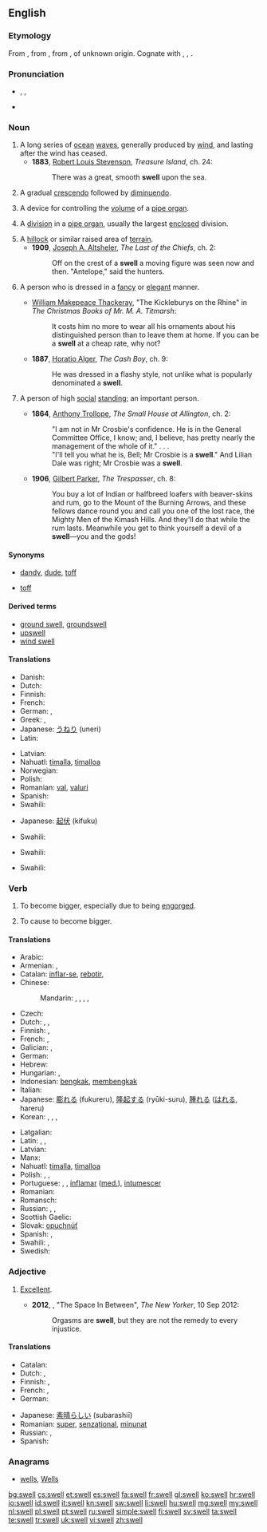 {{slim-wikipedia|dab=swell}}
==English==

===Etymology===
From {{etyl|enm}} {{term|swellen|lang=enm}}, from {{etyl|ang}} {{term|swellan||to swell|lang=ang}}, from {{proto|gem-pro|swellanan|to swell|lang=en}}, of unknown origin. Cognate with {{etyl|nl|-}} {{term|zwellen||to swell|lang=nl}}, {{etyl|de|-}} {{term|schwellen||to swell|lang=de}}, {{etyl|sv|-}} {{term|svälla||to swell|lang=sv}}.

===Pronunciation===
* {{enPR|swĕl}}, {{IPA|/swɛl/}}, {{X-SAMPA|/swEl/}}
* {{rhymes|ɛl}}

===Noun===
{{en-noun}}

# A long series of [[ocean]] [[wave]]s, generally produced by [[wind]], and lasting after the wind has ceased.
#* '''1883''', [[w:Robert Louis Stevenson|Robert Louis Stevenson]], ''Treasure Island'', ch. 24:
#*: There was a great, smooth '''swell''' upon the sea.
# {{music}} A gradual [[crescendo]] followed by [[diminuendo]].
# {{music}} A device for controlling the [[volume]] of a [[pipe organ]].
# {{music}} A [[division]] in a [[pipe organ]], usually the largest [[enclosed]] division.
# A [[hillock]] or similar raised area of [[terrain]].
#* '''1909''', [[w:Joseph A. Altsheler|Joseph A. Altsheler]], ''The Last of the Chiefs'', ch. 2:
#*: Off on the crest of a '''swell''' a moving figure was seen now and then. "Antelope," said the hunters.
# {{informal}} A person who is dressed in a [[fancy]] or [[elegant]] manner.
#* {{circa|1850}} [[w:William Makepeace Thackeray|William Makepeace Thackeray]], "The Kickleburys on the Rhine" in ''The Christmas Books of Mr. M. A. Titmarsh'':
#*: It costs him no more to wear all his ornaments about his distinguished person than to leave them at home. If you can be a '''swell''' at a cheap rate, why not?
#* '''1887''', [[w:Horatio Alger|Horatio Alger]], ''The Cash Boy'', ch. 9:
#*: He was dressed in a flashy style, not unlike what is popularly denominated a '''swell'''.
# {{informal}} A person of high [[social]] [[standing]]; an important person.
#* '''1864''', [[w:Anthony Trollope|Anthony Trollope]], ''The Small House at Allington'', ch. 2:
#*: "I am not in Mr Crosbie's confidence. He is in the General Committee Office, I know; and, I believe, has pretty nearly the management of the whole of it." . . .
#*: "I'll tell you what he is, Bell; Mr Crosbie is a '''swell'''." And Lilian Dale was right; Mr Crosbie was a '''swell'''.
#* '''1906''', [[w:Gilbert Parker|Gilbert Parker]], ''The Trespasser'', ch. 8:
#*: You buy a lot of Indian or halfbreed loafers with beaver-skins and rum, go to the Mount of the Burning Arrows, and these fellows dance round you and call you one of the lost race, the Mighty Men of the Kimash Hills. And they'll do that while the rum lasts. Meanwhile you get to think yourself a devil of a '''swell'''—you and the gods!

====Synonyms====
* {{sense|person dressed in a fancy or elegant manner}} [[dandy]], [[dude]], [[toff]]
* {{sense|person of high social standing}} [[toff]]

====Derived terms====
* [[ground swell]], [[groundswell]]
* [[upswell]]
* [[wind swell]]

====Translations====
{{trans-top|series of waves}}
* Danish: {{t-|da|dønning}}
* Dutch: {{t+|nl|deining|f}}
* Finnish: {{t+|fi|maininki}}
* French: {{t+|fr|houle|f}}
* German: {{t+|de|Dünung|f}}, {{t-|de|Schwell|m}}
* Greek: {{t|el|ρεστία|f|tr=restía|sc=Grek}}, {{t|el|αποθαλασσία|f|tr=apothalassía|sc=Grek}}
* Japanese: [[うねり]] (uneri)
* Latin: {{t-|la|tumor|m}}
{{trans-mid}}
* Latvian: {{t-|lv|bangas}}
* Nahuatl: [[timalla]], [[timalloa]]
* Norwegian: {{t-|no|dønning}}
* Polish: {{t-|pl|falowanie}}
* Romanian: [[val]], [[valuri]]
* Spanish: {{t-|es|mar de fondo|m}}
* Swahili: {{t+|sw|kivimbe|xs=Swahili}}
{{trans-bottom}}

{{trans-top|music: crescendo followed by diminuendo}}
* Japanese: [[起伏]] (kifuku)
{{trans-mid}}
* Swahili: {{t+|sw|kivimbe|xs=Swahili}}
{{trans-bottom}}

{{trans-top|music: device for controlling a pipe organ}}
* Swahili: {{t+|sw|kivimbe|xs=Swahili}}
{{trans-mid}}
{{trans-bottom}}

{{trans-top|music: division in pipe organ}}
* Swahili: {{t+|sw|kivimbe|xs=Swahili}}
{{trans-mid}}
{{trans-bottom}}

===Verb===
{{en-verb|swells|swelling|swelled|'''[[swollen]] '''or''' [[swelled]]'''}}

# {{intransitive}} To become bigger, especially due to being [[engorge]]d.
# {{transitive}} To cause to become bigger.

====Translations====
{{trans-top|intransitive: to become bigger, especially due to being engorged}}
* Arabic: {{t-|ar|انتفخ|tr=intáfakha}}
* Armenian: {{t-|hy|ուռել|tr=uṙel}}, {{t-|hy|ուռչել|tr=uṙčel}}
* Catalan: [[inflar-se]], [[rebotir]], {{t-|ca|unflar-se}}
* Chinese:
*: Mandarin: {{t|cmn|膨脹|sc=Hani}},  {{t-|cmn|膨胀|tr=péngzhàng|sc=Hani}},  {{t|cmn|擴大|sc=Hani}},  {{t|cmn|扩大|tr=kuòdà|sc=Hani}},  {{t|cmn|隆起|tr=lóngqǐ|sc=Hani}}
* Czech: {{t-|cs|otéct}}
* Dutch: {{t+|nl|zwellen}}, {{t+|nl|opzwellen}}, {{t+|nl|aanzwellen}}
* Finnish: {{t+|fi|turvota}}, {{t+|fi|paisua}}
* French: {{t+|fr|gonfler}}, {{t+|fr|enfler}}
* Galician: {{t-|gl|inflarse|xs=Galician}},  {{t-|gl|incharse|xs=Galician}}
* German: {{t+|de|schwellen}}
* Hebrew: {{t-|he|אבב|tr=avov}}
* Hungarian: {{t+|hu|dagad}}, {{t-|hu|duzzad}}
* Indonesian: [[bengkak]], [[bengkak|membengkak]]
* Italian: {{t-|it|gonfiare}}
* Japanese: [[膨れる]] (fukureru), [[隆起する]] (ryūki-suru), [[腫れる]] ([[はれる]], hareru)
* Korean: {{t+|ko|부풀다|tr=bupulda|sc=Kore}}, {{t+|ko|붓다|tr=butda|sc=Kore}}, {{t+|ko|팽창하다|tr=paengchanghada|sc=Kore}}, {{t-|ko|부어오르다|tr=bueooreuda|sc=Kore}}
{{trans-mid}}
* Latgalian: {{tø|ltg|tyukšt}}
* Latin: {{t-|la|intumesco|alt=intumēscō}}, {{t-|la|tumeo|alt=tumeō}},  {{t-|la|adaestuo|alt=adaestuō}}
* Latvian: {{t-|lv|tūkt}}
* Manx: {{t-|gv|mooadee}}
* Nahuatl: [[timalla]], [[timalloa]]
* Polish: {{t-|pl|puchnąć}}, {{t+|pl|powiększać}}, {{t+|pl|pęcznieć}}
* Portuguese: {{t-|pt|inflar-se}}, {{t-|pt|inchar-se}}, [[inflamar]] ([[med.]]), [[intumescer]]
* Romanian: {{t-|ro|se umfla}}
* Romansch: {{t-|rm|unflar|xs=Romansch}}
* Russian: {{t+|ru|раздуваться|tr=razduvát'sja}},  {{t+|ru|набухать|tr=nabuxát'}},  {{t+|ru|увеличиваться|tr=uvelíčivat'sja}}
* Scottish Gaelic: {{t-|gd|sèid|xs=Scottish Gaelic}}
* Slovak: [[opuchnúť]]
* Spanish: {{t+|es|hincharse}},  {{t-|es|inflarse}}
* Swahili: {{t-|sw|fura|xs=Swahili}},  {{t-|sw|vimba|xs=Swahili}}
* Swedish: {{t+|sv|svälla}}
{{trans-bottom}}

===Adjective===
{{head|en|adjective|usually not comparable; nonstandard comparative|sweller|superlative|swellest}}

# {{context|US|informal|now somewhat|_|dated|_|or ironic}} [[excellent|Excellent]].
#*'''2012''', {{w|Ariel Levy}}, "The Space In Between", ''The New Yorker'', 10 Sep 2012:
#*:Orgasms are '''swell''', but they are not the remedy to every injustice.

====Translations====
{{trans-top|excellent}}
* Catalan: {{t-|ca|excel·lent|m|f}}
* Dutch: {{t+|nl|geweldig}}, {{qualifier|dated}} {{t-|nl|mieters}}
* Finnish: {{t+|fi|erinomainen}}, {{t|fi|mahtava}}
* French: {{t+|fr|sensass}}, {{t+|fr|chouette|m|f}}
* German: {{t+|de|klasse}}
{{trans-mid}}
* Japanese: [[素晴らしい]] (subarashiī)
* Romanian: [[super]], [[senzațional]], [[minunat]]
* Russian: {{t+|ru|отличный}}, {{t+|ru|превосходный}}
* Spanish: {{t+|es|excelente|m|f}}
{{trans-bottom}}

===Anagrams===
* [[wells#English|wells]], [[Wells#English|Wells]]

[[bg:swell]]
[[cs:swell]]
[[et:swell]]
[[es:swell]]
[[fa:swell]]
[[fr:swell]]
[[gl:swell]]
[[ko:swell]]
[[hr:swell]]
[[io:swell]]
[[id:swell]]
[[it:swell]]
[[kn:swell]]
[[sw:swell]]
[[li:swell]]
[[hu:swell]]
[[mg:swell]]
[[my:swell]]
[[nl:swell]]
[[pl:swell]]
[[pt:swell]]
[[ru:swell]]
[[simple:swell]]
[[fi:swell]]
[[sv:swell]]
[[ta:swell]]
[[te:swell]]
[[tr:swell]]
[[uk:swell]]
[[vi:swell]]
[[zh:swell]]